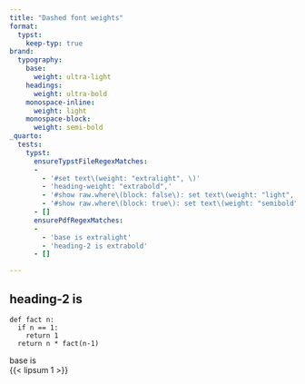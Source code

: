 ```yaml
---
title: "Dashed font weights"
format:
  typst:
    keep-typ: true
brand:
  typography:
    base:
      weight: ultra-light
    headings:
      weight: ultra-bold
    monospace-inline:
      weight: light
    monospace-block:
      weight: semi-bold
_quarto:
  tests:
    typst:
      ensureTypstFileRegexMatches:
      -
        - '#set text\(weight: "extralight", \)'
        - 'heading-weight: "extrabold",'
        - '#show raw.where\(block: false\): set text\(weight: "light", \)'
        - '#show raw.where\(block: true\): set text\(weight: "semibold", \)'
      - []
      ensurePdfRegexMatches:
      -
        - 'base is extralight'
        - 'heading-2 is extrabold'
      - []

---
```


## heading-2 is `#context text.weight`{=typst}

```
def fact n:
  if n == 1:
    return 1
  return n * fact(n-1)
```

base is `#context text.weight`{=typst} \
{{< lipsum 1 >}}